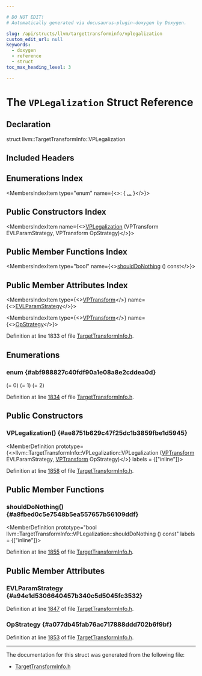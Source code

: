 ```yaml
---

# DO NOT EDIT!
# Automatically generated via docusaurus-plugin-doxygen by Doxygen.

slug: /api/structs/llvm/targettransforminfo/vplegalization
custom_edit_url: null
keywords:
  - doxygen
  - reference
  - struct
toc_max_heading_level: 3

---
```





# The `VPLegalization` Struct Reference

<DoxygenPage pluginConfig={pluginConfig}>



## Declaration

<CodeBlock>struct llvm::TargetTransformInfo::VPLegalization</CodeBlock>

## Included Headers

<IncludesList>
<IncludesListItem
  filePath="llvm/Analysis/TargetTransformInfo.h"
  permalink="/docs/api/files/include/include/llvm/include/llvm/analysis/targettransforminfo-h"
  isLocal="true" />
</IncludesList>

## Enumerations Index

<MembersIndex>

<MembersIndexItem
  type="enum"
  name={<>:  &#123; <a href="#abf988827c40fdf90a1e08a8e2cddea0d">...</a> &#125;</>}>
</MembersIndexItem>

</MembersIndex>

## Public Constructors Index

<MembersIndex>

<MembersIndexItem
  name={<><a href="#ae8751b629c47f25dc1b3859fbe1d5945">VPLegalization</a> (VPTransform EVLParamStrategy, VPTransform OpStrategy)</>}>
</MembersIndexItem>

</MembersIndex>

## Public Member Functions Index

<MembersIndex>

<MembersIndexItem
  type="bool"
  name={<><a href="#a8fbed0c5e7548b5ea557657b56109ddf">shouldDoNothing</a> () const</>}>
</MembersIndexItem>

</MembersIndex>

## Public Member Attributes Index

<MembersIndex>

<MembersIndexItem
  type={<><a href="#abf988827c40fdf90a1e08a8e2cddea0d">VPTransform</a></>}
  name={<><a href="#a94e1d5306640457b340c5d5045fc3532">EVLParamStrategy</a></>}>
</MembersIndexItem>

<MembersIndexItem
  type={<><a href="#abf988827c40fdf90a1e08a8e2cddea0d">VPTransform</a></>}
  name={<><a href="#a077db45fab76ac717888ddd702b6f9bf">OpStrategy</a></>}>
</MembersIndexItem>

</MembersIndex>


Definition at line 1833 of file <a href="/docs/api/files/include/include/llvm/include/llvm/analysis/targettransforminfo-h">TargetTransformInfo.h</a>.

<SectionDefinition>

## Enumerations

### enum  {#abf988827c40fdf90a1e08a8e2cddea0d}

<MemberDefinition
  prototype="enum llvm::TargetTransformInfo::VPLegalization::VPTransform ">

<EnumerationList title="Enumeration values">

<Link id="abf988827c40fdf90a1e08a8e2cddea0da9e7fcc009995c1a76735da3700665aaa" />
<EnumerationListItem name="Legal">
 (= 0)
</EnumerationListItem>

<Link id="abf988827c40fdf90a1e08a8e2cddea0dad89a9e5c9cb303fe1dedf3a40d899015" />
<EnumerationListItem name="Discard">
 (= 1)
</EnumerationListItem>

<Link id="abf988827c40fdf90a1e08a8e2cddea0da2a58508bab01c3fba0c3c912ed82e89d" />
<EnumerationListItem name="Convert">
 (= 2)
</EnumerationListItem>

</EnumerationList>

Definition at line <a href="/docs/api/files/include/include/llvm/include/llvm/analysis/targettransforminfo-h/#l01834">1834</a> of file <a href="/docs/api/files/include/include/llvm/include/llvm/analysis/targettransforminfo-h">TargetTransformInfo.h</a>.
</MemberDefinition>

</SectionDefinition>

<SectionDefinition>

## Public Constructors

### VPLegalization() {#ae8751b629c47f25dc1b3859fbe1d5945}

<MemberDefinition
  prototype={<>llvm::TargetTransformInfo::VPLegalization::VPLegalization (<a href="#abf988827c40fdf90a1e08a8e2cddea0d">VPTransform</a> EVLParamStrategy, <a href="#abf988827c40fdf90a1e08a8e2cddea0d">VPTransform</a> OpStrategy)</>}
  labels = {["inline"]}>

Definition at line <a href="/docs/api/files/include/include/llvm/include/llvm/analysis/targettransforminfo-h/#l01858">1858</a> of file <a href="/docs/api/files/include/include/llvm/include/llvm/analysis/targettransforminfo-h">TargetTransformInfo.h</a>.
</MemberDefinition>

</SectionDefinition>

<SectionDefinition>

## Public Member Functions

### shouldDoNothing() {#a8fbed0c5e7548b5ea557657b56109ddf}

<MemberDefinition
  prototype="bool llvm::TargetTransformInfo::VPLegalization::shouldDoNothing () const"
  labels = {["inline"]}>

Definition at line <a href="/docs/api/files/include/include/llvm/include/llvm/analysis/targettransforminfo-h/#l01855">1855</a> of file <a href="/docs/api/files/include/include/llvm/include/llvm/analysis/targettransforminfo-h">TargetTransformInfo.h</a>.
</MemberDefinition>

</SectionDefinition>

<SectionDefinition>

## Public Member Attributes

### EVLParamStrategy {#a94e1d5306640457b340c5d5045fc3532}

<MemberDefinition
  prototype="VPTransform llvm::TargetTransformInfo::VPLegalization::EVLParamStrategy">

Definition at line <a href="/docs/api/files/include/include/llvm/include/llvm/analysis/targettransforminfo-h/#l01847">1847</a> of file <a href="/docs/api/files/include/include/llvm/include/llvm/analysis/targettransforminfo-h">TargetTransformInfo.h</a>.
</MemberDefinition>

### OpStrategy {#a077db45fab76ac717888ddd702b6f9bf}

<MemberDefinition
  prototype="VPTransform llvm::TargetTransformInfo::VPLegalization::OpStrategy">

Definition at line <a href="/docs/api/files/include/include/llvm/include/llvm/analysis/targettransforminfo-h/#l01853">1853</a> of file <a href="/docs/api/files/include/include/llvm/include/llvm/analysis/targettransforminfo-h">TargetTransformInfo.h</a>.
</MemberDefinition>

</SectionDefinition>

<hr/>

The documentation for this struct was generated from the following file:

<ul>
<li><a href="/docs/api/files/include/include/llvm/include/llvm/analysis/targettransforminfo-h">TargetTransformInfo.h</a></li>
</ul>

</DoxygenPage>
